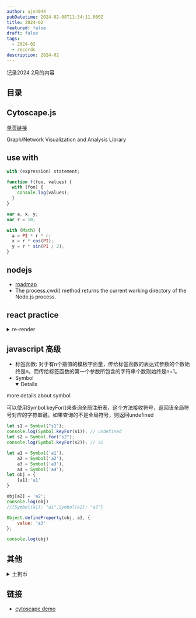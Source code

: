 ```yaml
---
author: ajn4044
pubDatetime: 2024-02-08T11:34:11.000Z
title: 2024-02
featured: false
draft: false
tags:
  - 2024-02
  - records
description: 2024-02
---
```


记录2024 2月的内容

## 目录

## Cytoscape.js

[单页链接](/fantastic/cytoscape)

Graph/Network Visualization and Analysis Library

## use with

```js
with (expression) statement;
```

```js
function f(foo, values) {
  with (foo) {
    console.log(values);
  }
}
```

```js
var a, x, y;
var r = 10;

with (Math) {
  a = PI * r * r;
  x = r * cos(PI);
  y = r * sin(PI / 2);
}
```

## nodejs

- [roadmap](https://roadmap.sh/nodejs)
- The process.cwd() method returns the current working directory of the Node.js process.

## react practice

<details>
<summary>re-render</summary>


<ReRender client:load />

```tsx
// This is a React Quiz from BFE.dev

import React, { useState, useEffect } from "react";

function A(props: { state: number }) {
  console.log("A");
  return <B />;
}

function B() {
  console.log("B");
  return <C />;
}

function C() {
  console.log("C");
  return null;
}

function D() {
  console.log("D");
  return null;
}

export default function App() {
  const [state, setState] = useState(0);
  useEffect(() => {
    setState(state => state + 1);
  }, []);
  console.log("App");
  return (
    <div>
      <A state={state} />
      <D />
    </div>
  );
}
```

result

```js
"App";
"A";
"B";
"C";
"D";
"App";
"A";
"B";
"C";
"D";
```

</details>

## javascript 高级

- 标签函数: 对于有n个插值的模板字面量，传给标签函数的表达式参数的个数始终是n，而传给标签函数的第一个参数所包含的字符串个数则始终是n+1。
- Symbol
    <details open>
<summary>more details about symbol</summary>

可以使用Symbol.keyFor()来查询全局注册表，这个方法接收符号，返回该全局符号对应的字符串键。如果查询的不是全局符号，则返回undefined

```js
let s1 = Symbol("s1");
console.log(Symbol.keyFor(s1)); // undefined
let s2 = Symbol.for("s2");
console.log(Symbol.keyFor(s2)); // s2
```

```js
let a1 = Symbol('a1'),
    a2 = Symbol('a2'),
    a3 = Symbol('a3'),
    a4 = Symbol('a4');
let obj = {
    [a1]:'a1'
}

obj[a2] = 'a2';
console.log(obj)
//{Symbol(a1): "a1",Symbol(a2): "a2"}

Object.defineProperty(obj, a3, {
    value: 'a3'
};

console.log(obj)

```

</details>

## 其他

<details>
<summary>土狗币</summary>

土狗币（Shiba Inu Coin）是一种加密货币，也称为狗狗币（Dogecoin）的变体。它是以日本狗狗品种柴犬命名的一种代币，其标志性的特征是在代币的标志和社区内使用了狗狗的形象。

土狗币最初于2020年11月推出，旨在成为一种社区驱动的数字货币，并且具有与狗狗币类似的精神和特点。它的创始人是一个匿名的开发者，他们的目标是建立一个更加去中心化的加密货币，以及支持动物救助和慈善事业。

与狗狗币一样，土狗币也在社交媒体上受到了广泛关注，特别是在Reddit等社区。它也经常被用作投机的对象，因为加密货币市场对于类似代币的价格波动非常敏感。

值得注意的是，加密货币市场是非常波动和风险较高的，投资者应该在投资之前进行充分的研究，并理解投资风险。

</details>

## 链接

- [cytoscape demo](https://js.cytoscape.org/#demos)
